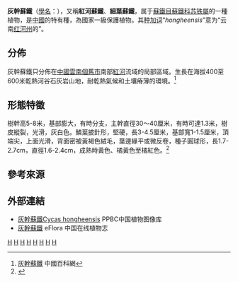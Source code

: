 {{Speciesbox 
| taxon = Cycas hongheensis
| status = CR
| status_system = iucn3.1
| status_ref = <ref name="IUCN">{{IUCN|assessors=Bösenberg, J.D.|year=2009|id=42040|title=Cycas hongheensis |version=2012.2|downloaded=2016年1月6日}}</ref>
| trend = Decreasing
| binomial_authority = [[杨思源|S. Y. Yang]] & [[杨孙鎏|S. L. Yang]], 1994
}}

'''灰幹蘇鐵'''（[[學名|學名]]：{{lang|la|'''''Cycas hongheensis'''''}}），又稱'''紅河蘇鐵'''、'''細葉蘇鐵'''，属于[[蘇鐵目|蘇鐵目]][[蘇鐵科|蘇鐵科]][[苏铁屬|苏铁屬]]的一種植物，是[[中國|中國]]的特有種，為國家一級保護植物。其[[种加词|种加词]]“''hongheensis''”意为“云南[[红河州|红河州]]的”。

==分佈==
灰幹蘇鐵只分佈在[[中國|中國]][[雲南|雲南]][[個舊市|個舊市]]南部[[紅河|紅河]]流域的局部區域。生長在海拔400至600米乾熱河谷石灰岩山地，耐乾熱氣候和土壤瘠薄的環境。<ref>[http://www.chinabaike.com/article/396/hm/2008/200803191201753.html 灰幹蘇鐵] {{Wayback|url=http://www.chinabaike.com/article/396/hm/2008/200803191201753.html |date=20160806194043 }}中國百科網</ref>

==形態特徵==
樹幹高5-8米，基部膨大，有時分支，主幹直徑30～40厘米，有時可達1.3米，樹皮縱裂，光滑，灰白色。鱗葉披針形，堅硬，長3-4.5厘米，基部寬1-1.5厘米，頂端尖，上面光滑，背面密被黃褐色絨毛，葉邊緣平或微反卷，種子圓球形，長1.7-2.7cm，直徑1.6-2.4cm，成熟時黃色、橘黃色至橘紅色。<ref>{{Cite web |url=http://www.xinnong.net/jishu/huahui/z907464/ |title=廣東省農村信息網 |access-date=2016-01-06 |archive-date=2019-10-04 |archive-url=https://web.archive.org/web/20191004082802/http://www.xinnong.net/jishu/huahui/z907464/ |dead-url=no }}</ref>

==參考來源==
{{reflist}}

==外部連結==
*[http://www.plantphoto.cn/sp/223691 灰幹蘇鐵Cycas hongheensis] {{Wayback|url=http://www.plantphoto.cn/sp/223691 |date=20180929174932 }}PPBC中国植物图像库
*[http://www.eflora.cn/sp/Cycas%20hongheensis#liter 灰幹蘇鐵] {{Wayback|url=http://www.eflora.cn/sp/Cycas%20hongheensis#liter |date=20181002190531 }}eFlora 中国在线植物志
{{taxonbar}}

[[Category:蘇鐵屬|H]]
[[Category:雌雄異株植物|H]]
[[Category:觀賞植物|H]]
[[Category:觀葉植物|H]]
[[Category:植物保護|H]]
[[Category:中国国家一级保护植物|H]]
[[Category:中国特有植物|H]]
[[Category:1994年描述的植物|H]]